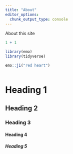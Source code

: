 ```yaml
---
title: "About"
editor_options: 
  chunk_output_type: console
---
```


About this site

```r
1 + 1
```

```r
library(emo)
library(tidyverse)
```

```r
emo::ji("red heart")
```

```r

```

# Heading 1

## Heading 2

### Heading 3

#### Heading 4

##### Heading 5